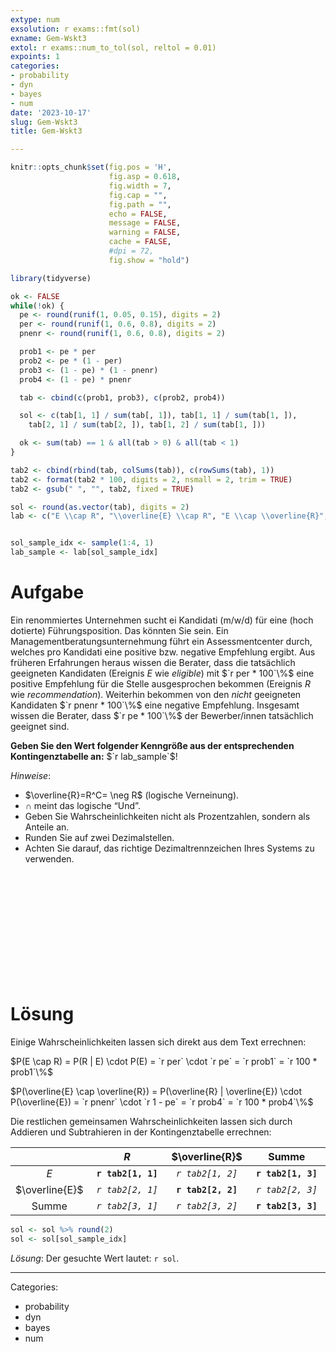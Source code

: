 ```yaml
---
extype: num
exsolution: r exams::fmt(sol)
exname: Gem-Wskt3
extol: r exams::num_to_tol(sol, reltol = 0.01)
expoints: 1
categories:
- probability
- dyn
- bayes
- num
date: '2023-10-17'
slug: Gem-Wskt3
title: Gem-Wskt3

---
```






```r
knitr::opts_chunk$set(fig.pos = 'H',
                      fig.asp = 0.618,
                      fig.width = 7,
                      fig.cap = "", 
                      fig.path = "",
                      echo = FALSE,
                      message = FALSE,
                      warning = FALSE,
                      cache = FALSE,
                      #dpi = 72,
                      fig.show = "hold")

library(tidyverse)
```









```r
ok <- FALSE
while(!ok) {
  pe <- round(runif(1, 0.05, 0.15), digits = 2)
  per <- round(runif(1, 0.6, 0.8), digits = 2)
  pnenr <- round(runif(1, 0.6, 0.8), digits = 2)

  prob1 <- pe * per
  prob2 <- pe * (1 - per)
  prob3 <- (1 - pe) * (1 - pnenr)
  prob4 <- (1 - pe) * pnenr

  tab <- cbind(c(prob1, prob3), c(prob2, prob4))

  sol <- c(tab[1, 1] / sum(tab[, 1]), tab[1, 1] / sum(tab[1, ]),
    tab[2, 1] / sum(tab[2, ]), tab[1, 2] / sum(tab[1, ]))

  ok <- sum(tab) == 1 & all(tab > 0) & all(tab < 1)
}

tab2 <- cbind(rbind(tab, colSums(tab)), c(rowSums(tab), 1))
tab2 <- format(tab2 * 100, digits = 2, nsmall = 2, trim = TRUE)
tab2 <- gsub(" ", "", tab2, fixed = TRUE)

sol <- round(as.vector(tab), digits = 2)
lab <- c("E \\cap R", "\\overline{E} \\cap R", "E \\cap \\overline{R}", "\\overline{E} \\cap \\overline{R}")


sol_sample_idx <- sample(1:4, 1)
lab_sample <- lab[sol_sample_idx]
```



# Aufgabe

Ein renommiertes Unternehmen sucht ei Kandidati (m/w/d) für eine (hoch dotierte) Führungsposition. Das könnten Sie sein.
Ein Managementberatungsunternehmung führt ein Assessmentcenter durch,
welches pro Kandidati eine positive bzw. negative Empfehlung ergibt.
Aus früheren Erfahrungen heraus wissen die Berater, 
dass die tatsächlich geeigneten Kandidaten (Ereignis $E$ wie *eligible*) mit $`r per * 100`\%$ eine positive Empfehlung für die Stelle ausgesprochen bekommen (Ereignis $R$ wie *recommendation*).
Weiterhin bekommen von den *nicht* geeigneten Kandidaten $`r pnenr * 100`\%$ eine negative Empfehlung.
Insgesamt wissen die Berater, dass $`r pe * 100`\%$ der Bewerber/innen tatsächlich geeignet sind.


**Geben Sie den Wert folgender Kenngröße aus der entsprechenden Kontingenztabelle an:** 
$`r lab_sample`$!


*Hinweise*: 

- $\overline{R}=R^C= \neg R$ (logische Verneinung).
- $\cap$ meint das logische "Und".
- Geben Sie Wahrscheinlichkeiten nicht als Prozentzahlen, sondern als Anteile an.
- Runden Sie auf zwei Dezimalstellen.
- Achten Sie darauf, das richtige Dezimaltrennzeichen Ihres Systems zu verwenden.




</br>
</br>
</br>
</br>
</br>
</br>
</br>
</br>
</br>
</br>

# Lösung

Einige Wahrscheinlichkeiten lassen sich direkt aus dem Text errechnen:



$P(E \cap R) = P(R | E) \cdot P(E) = `r per` \cdot `r pe` = `r prob1` = `r 100 * prob1`\%$



$P(\overline{E} \cap \overline{R}) =
    P(\overline{R} | \overline{E}) \cdot P(\overline{E}) = `r pnenr` \cdot `r 1 - pe` = `r prob4` = `r 100 * prob4`\%$
    
    



Die restlichen gemeinsamen Wahrscheinlichkeiten lassen sich durch Addieren und Subtrahieren in der Kontingenztabelle errechnen:



|               | $R$                | $\overline{R}$     | Summe              |
|:-------------:|:------------------:|:------------------:|:------------------:|
|$E$            | **`r tab2[1, 1]`** |  _`r tab2[1, 2]`_  | **`r tab2[1, 3]`** |
|$\overline{E}$ |  _`r tab2[2, 1]`_  | **`r tab2[2, 2]`** |  _`r tab2[2, 3]`_  |
|Summe          |  _`r tab2[3, 1]`_  |  _`r tab2[3, 2]`_  | **`r tab2[3, 3]`** |



```r
sol <- sol %>% round(2)
sol <- sol[sol_sample_idx]
```




*Lösung*: Der gesuchte Wert lautet: `r sol`.




---

Categories: 

- probability
- dyn
- bayes
- num

